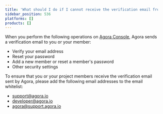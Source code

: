 ```yaml
---
title: 'What should I do if I cannot receive the verification email from Agora?'
sidebar_position: 536
platforms: []
products: []
---
```



When you perform the following operations on [Agora Console](https://console.agora.io/#onboarding), Agora sends a verification email to you or your member:

- Verify your email address
- Reset your password
- Add a new member or reset a member's password
- Other security settings

To ensure that you or your project members receive the verification email sent by Agora, please add the following email addresses to the email whitelist:

- [support@agora.io](mailto:support@agora.io)
- [developer@agora.io](mailto:developer@agora.io)
- [agora@support.agora.io](mailto:agora@support.agora.io)
